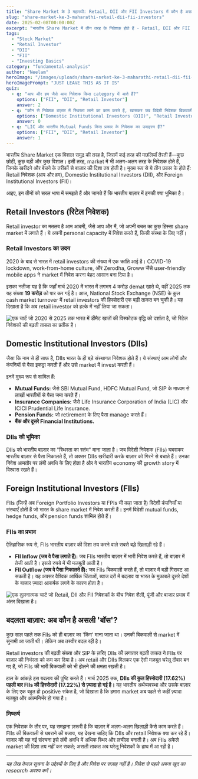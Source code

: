 ```yaml
---
title: "Share Market के 3 महारथी: Retail, DII और FII Investors में कौन है असली 'बॉस'?"
slug: "share-market-ke-3-maharathi-retail-dii-fii-investors"
date: 2025-02-08T00:00:00Z
excerpt: "भारतीय Share Market में तीन तरह के निवेशक होते हैं - Retail, DII और FII। जानें ये कौन हैं, इनके निवेश का तरीका क्या है, और आज बाज़ार पर किसका दबदबा है।"
tags:
  - "Stock Market"
  - "Retail Investor"
  - "DII"
  - "FII"
  - "Investing Basics"
category: "fundamental-analysis"
author: "Neelam"
heroImage: "/images/uploads/share-market-ke-3-maharathi-retail-dii-fii-investors/hero-image.jpg"
heroImagePrompt: "JUST LEAVE THIS AS IT IS"
quiz:
  - q: "आप और हम जैसे आम निवेशक किस category में आते हैं?"
    options: ["FII", "DII", "Retail Investor"]
    answer: 2
  - q: "कौन से निवेशक बाज़ार में स्थिरता लाने का काम करते हैं, खासकर जब विदेशी निवेशक बिकवाली करते हैं?"
    options: ["Domestic Institutional Investors (DII)", "Retail Investors", "NRI Investors"]
    answer: 0
  - q: "LIC और भारतीय Mutual Funds किस प्रकार के निवेशक का उदाहरण हैं?"
    options: ["FII", "DII", "Retail Investor"]
    answer: 1
---
```


भारतीय Share Market एक विशाल समुद्र की तरह है, जिसमें कई तरह की मछलियाँ तैरती हैं—कुछ छोटी, कुछ बड़ी और कुछ विशाल। इसी तरह, market में भी अलग-अलग तरह के निवेशक होते हैं, जिनके खरीदने और बेचने के तरीकों से बाज़ार की दिशा तय होती है। मुख्य रूप से ये तीन प्रकार के होते हैं: Retail निवेशक (आप और हम), Domestic Institutional Investors (DII), और Foreign Institutional Investors (FII)।

आइए, इन तीनों को सरल भाषा में समझते हैं और जानते हैं कि भारतीय बाज़ार में इनकी क्या भूमिका है।

## Retail Investors (रिटेल निवेशक)

Retail investor का मतलब है आम आदमी, जैसे आप और मैं, जो अपनी बचत का कुछ हिस्सा share market में लगाते हैं। ये अपनी personal capacity में निवेश करते हैं, किसी संस्था के लिए नहीं।

### Retail Investors का उदय

2020 के बाद से भारत में retail investors की संख्या में एक क्रांति आई है। COVID-19 lockdown, work-from-home culture, और Zerodha, Groww जैसे user-friendly mobile apps ने market में निवेश करना बेहद आसान बना दिया है।

इसका नतीजा यह है कि जहाँ मार्च 2020 में भारत में लगभग 4 करोड़ demat खाते थे, वहीं 2025 तक यह संख्या **19 करोड़** को पार कर गई है। आज, National Stock Exchange (NSE) के कुल cash market turnover में retail investors की हिस्सेदारी एक बड़ी ताकत बन चुकी है। यह दिखाता है कि अब retail investor को हल्के में नहीं लिया जा सकता।

![एक चार्ट जो 2020 से 2025 तक भारत में डीमैट खातों की विस्फोटक वृद्धि को दर्शाता है, जो रिटेल निवेशकों की बढ़ती ताकत का प्रतीक है।](/images/uploads/share-market-ke-3-maharathi-retail-dii-fii-investors/demat-account-growth.png)

## Domestic Institutional Investors (DIIs)

जैसा कि नाम से ही साफ है, DIIs भारत के ही बड़े संस्थागत निवेशक होते हैं। ये संस्थाएं आम लोगों और कंपनियों से पैसा इकट्ठा करती हैं और उसे market में invest करती हैं।

इनमें मुख्य रूप से शामिल हैं:
*   **Mutual Funds:** जैसे SBI Mutual Fund, HDFC Mutual Fund, जो SIP के माध्यम से लाखों भारतीयों से पैसा जमा करते हैं।
*   **Insurance Companies:** जैसे Life Insurance Corporation of India (LIC) और ICICI Prudential Life Insurance.
*   **Pension Funds:** जो retirement के लिए पैसा manage करते हैं।
*   **बैंक और दूसरे Financial Institutions.**

### DIIs की भूमिका

DIIs को भारतीय बाज़ार का "स्थिरता का स्तंभ" माना जाता है। जब विदेशी निवेशक (FIIs) घबराकर भारतीय बाज़ार से पैसा निकालते हैं, तो अक्सर DIIs खरीदारी करके बाज़ार को गिरने से बचाते हैं। उनका निवेश आमतौर पर लंबी अवधि के लिए होता है और वे भारतीय economy की growth story में विश्वास रखते हैं।

## Foreign Institutional Investors (FIIs)

FIIs (जिन्हें अब Foreign Portfolio Investors या FPIs भी कहा जाता है) विदेशी कंपनियाँ या संस्थाएँ होती हैं जो भारत के share market में निवेश करती हैं। इनमें विदेशी mutual funds, hedge funds, और pension funds शामिल होते हैं।

### FIIs का प्रभाव

ऐतिहासिक रूप से, FIIs भारतीय बाज़ार की दिशा तय करने वाले सबसे बड़े खिलाड़ी रहे हैं।
*   **FII Inflow (जब वे पैसा लगाते हैं):** जब FIIs भारतीय बाज़ार में भारी निवेश करते हैं, तो बाज़ार में तेजी आती है। इससे रुपये में भी मज़बूती आती है।
*   **FII Outflow (जब वे पैसा निकालते हैं):** जब FIIs बिकवाली करते हैं, तो बाज़ार में बड़ी गिरावट आ सकती है। यह अक्सर वैश्विक आर्थिक चिंताओं, ब्याज दरों में बदलाव या भारत के मुकाबले दूसरे देशों के बाज़ार ज़्यादा आकर्षक लगने के कारण होता है।

![एक तुलनात्मक चार्ट जो Retail, DII और FII निवेशकों के बीच निवेश शैली, पूंजी और बाजार प्रभाव में अंतर दिखाता है।](/images/uploads/share-market-ke-3-maharathi-retail-dii-fii-investors/investor-comparison.png)

## बदलता बाज़ार: अब कौन है असली 'बॉस'?

कुछ साल पहले तक FIIs को ही बाज़ार का 'किंग' माना जाता था। उनकी बिकवाली से market में सुनामी आ जाती थी। लेकिन अब तस्वीर बदल रही है।

Retail investors की बढ़ती संख्या और SIP के ज़रिए DIIs की लगातार बढ़ती ताकत ने FIIs पर बाज़ार की निर्भरता को कम कर दिया है। अब retail और DIIs मिलकर एक ऐसी मज़बूत घरेलू दीवार बन गए हैं, जो FIIs की भारी बिकवाली को भी झेलने की क्षमता रखती है।

हाल के आंकड़े इस बदलाव की पुष्टि करते हैं। मार्च 2025 तक, **DIIs की कुल हिस्सेदारी (17.62%) पहली बार FIIs की हिस्सेदारी (17.22%) से ज़्यादा हो गई है।** यह भारतीय अर्थव्यवस्था और उसके बाज़ार के लिए एक बहुत ही positive संकेत है, जो दिखाता है कि हमारा market अब पहले से कहीं ज़्यादा मज़बूत और आत्मनिर्भर हो गया है।

### निष्कर्ष

एक निवेशक के तौर पर, यह समझना ज़रूरी है कि बाज़ार में अलग-अलग खिलाड़ी कैसे काम करते हैं। FIIs की बिकवाली से घबराने की बजाय, यह देखना चाहिए कि DIIs और retail निवेशक क्या कर रहे हैं। बाज़ार की यह नई संरचना इसे लंबी अवधि में अधिक स्थिर और लचीला बनाती है। अब FIIs अकेले market की दिशा तय नहीं कर सकते; असली ताकत अब घरेलू निवेशकों के हाथ में आ रही है।

---
*यह लेख केवल सूचना के उद्देश्यों के लिए है और निवेश पर सलाह नहीं है। निवेश से पहले अपना खुद का research अवश्य करें।*
